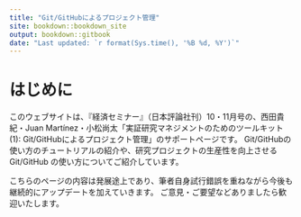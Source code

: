 ```yaml
---
title: "Git/GitHubによるプロジェクト管理"
site: bookdown::bookdown_site
output: bookdown::gitbook
date: "Last updated: `r format(Sys.time(), '%B %d, %Y')`"
---
```


# はじめに {-}

このウェブサイトは、『経済セミナー』（日本評論社刊）10・11月号の、西田貴紀・Juan Martínez・小松尚太「実証研究マネジメントのためのツールキット (1): Git/GitHubによるプロジェクト管理」のサポートページです。
Git/GitHubの使い方のチュートリアルの紹介や、研究プロジェクトの生産性を向上させる Git/GitHub の使い方についてご紹介しています。

こちらのページの内容は発展途上であり、筆者自身試行錯誤を重ねながら今後も継続的にアップデートを加えていきます。
ご意見・ご要望などありましたら歓迎いたします。